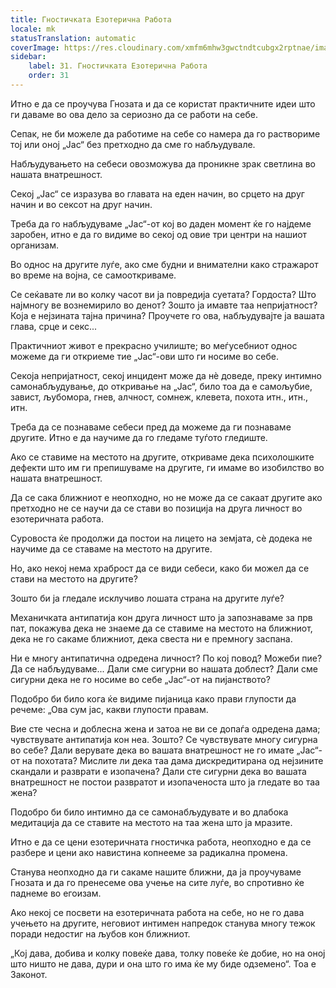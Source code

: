 ```yaml
---
title: Гностичката Езотерична Работа
locale: mk
statusTranslation: automatic
coverImage: https://res.cloudinary.com/xmfm6mhw3gwctndtcubgx2rptnae/image/upload/v1740468922/small_cover_tratado_de_psicologia_revolucionaria_a4c0dca4e0.webp
sidebar:
    label: 31. Гностичката Езотерична Работа
    order: 31
---
```

Итно е да се проучува Гнозата и да се користат практичните идеи што ги даваме во ова дело за сериозно да се работи на себе.

Сепак, не би можеле да работиме на себе со намера да го раствориме тој или оној „Јас“ без претходно да сме го набљудувале.

Набљудувањето на себеси овозможува да проникне зрак светлина во нашата внатрешност.

Секој „Јас“ се изразува во главата на еден начин, во срцето на друг начин и во сексот на друг начин.

Треба да го набљудуваме „Јас“-от кој во даден момент ќе го најдеме заробен, итно е да го видиме во секој од овие три центри на нашиот организам.

Во однос на другите луѓе, ако сме будни и внимателни како стражарот во време на војна, се самооткриваме.

Се сеќавате ли во колку часот ви ја повредија суетата? Гордоста? Што најмногу ве вознемирило во денот? Зошто ја имавте таа непријатност? Која е нејзината тајна причина? Проучете го ова, набљудувајте ја вашата глава, срце и секс...

Практичниот живот е прекрасно училиште; во меѓусебниот однос можеме да ги откриеме тие „Јас“-ови што ги носиме во себе.

Секоја непријатност, секој инцидент може да нè доведе, преку интимно самонабљудување, до откривање на „Јас“, било тоа да е самољубие, завист, љубомора, гнев, алчност, сомнеж, клевета, похота итн., итн., итн.

Треба да се познаваме себеси пред да можеме да ги познаваме другите. Итно е да научиме да го гледаме туѓото гледиште.

Ако се ставиме на местото на другите, откриваме дека психолошките дефекти што им ги препишуваме на другите, ги имаме во изобилство во нашата внатрешност.

Да се сака ближниот е неопходно, но не може да се сакаат другите ако претходно не се научи да се стави во позиција на друга личност во езотеричната работа.

Суровоста ќе продолжи да постои на лицето на земјата, сѐ додека не научиме да се ставаме на местото на другите.

Но, ако некој нема храброст да се види себеси, како би можел да се стави на местото на другите?

Зошто би ја гледале исклучиво лошата страна на другите луѓе?

Механичката антипатија кон друга личност што ја запознаваме за прв пат, покажува дека не знаеме да се ставиме на местото на ближниот, дека не го сакаме ближниот, дека свеста ни е премногу заспана.

Ни е многу антипатична одредена личност? По кој повод? Можеби пие? Да се набљудуваме... Дали сме сигурни во нашата доблест? Дали сме сигурни дека не го носиме во себе „Јас“-от на пијанството?

Подобро би било кога ќе видиме пијаница како прави глупости да речеме: „Ова сум јас, какви глупости правам.

Вие сте чесна и доблесна жена и затоа не ви се допаѓа одредена дама; чувствувате антипатија кон неа. Зошто? Се чувствувате многу сигурна во себе? Дали верувате дека во вашата внатрешност не го имате „Јас“-от на похотата? Мислите ли дека таа дама дискредитирана од нејзините скандали и разврати е изопачена? Дали сте сигурни дека во вашата внатрешност не постои развратот и изопаченоста што ја гледате во таа жена?

Подобро би било интимно да се самонабљудувате и во длабока медитација да се ставите на местото на таа жена што ја мразите.

Итно е да се цени езотеричната гностичка работа, неопходно е да се разбере и цени ако навистина копнееме за радикална промена.

Станува неопходно да ги сакаме нашите ближни, да ја проучуваме Гнозата и да го пренесеме ова учење на сите луѓе, во спротивно ќе паднеме во егоизам.

Ако некој се посвети на езотеричната работа на себе, но не го дава учењето на другите, неговиот интимен напредок станува многу тежок поради недостиг на љубов кон ближниот.

„Кој дава, добива и колку повеќе дава, толку повеќе ќе добие, но на оној што ништо не дава, дури и она што го има ќе му биде одземено“. Тоа е Законот.

